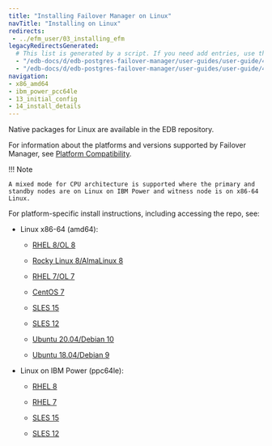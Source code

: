 ```yaml
---
title: "Installing Failover Manager on Linux"
navTitle: "Installing on Linux"
redirects:
 - ../efm_user/03_installing_efm
legacyRedirectsGenerated:
  # This list is generated by a script. If you need add entries, use the `legacyRedirects` key.
  - "/edb-docs/d/edb-postgres-failover-manager/user-guides/user-guide/4.0/installing_efm.html"
  - "/edb-docs/d/edb-postgres-failover-manager/user-guides/user-guide/4.1/installing_efm.html"
navigation:
- x86_amd64
- ibm_power_pcc64le
- 13_initial_config
- 14_install_details
---
```


<div id="installing_efm" class="registered_link"></div>

<div id="linux_installation" class="registered_link"></div>

Native packages for Linux are available in the EDB repository.

For information about the platforms and versions supported by Failover Manager, see [Platform Compatibility](https://www.enterprisedb.com/platform-compatibility#efm).

!!! Note

    A mixed mode for CPU architecture is supported where the primary and standby nodes are on Linux on IBM Power and witness node is on x86-64 Linux.

For platform-specific install instructions, including accessing the repo, see:

- Linux x86-64 (amd64):
  - [RHEL 8/OL 8](01_efm4_rhel_8_x86)

  - [Rocky Linux 8/AlmaLinux 8](02_efm4_other_linux8_x86)
  - [RHEL 7/OL 7](03_efm4_rhel7_x86)
  - [CentOS 7](04_efm4_centos7_x86)
  - [SLES 15](05_efm4_sles15_x86)
  - [SLES 12](06_efm4_sles12_x86)
  - [Ubuntu 20.04/Debian 10](07_efm4_ubuntu20_deb10_x8)
  - [Ubuntu 18.04/Debian 9](08_efm4_ubuntu18_deb9_x86)

- Linux on IBM Power (ppc64le):
  - [RHEL 8](09_efm4_rhel8_ppcle)

  - [RHEL 7](10_efm4_rhel7_ppcle)
  - [SLES 15](11_efm4_sles15_ppcle)
  - [SLES 12](12_efm4_sles12_ppcle)

